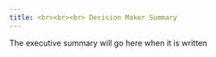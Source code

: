 ```yaml
---
title: <br><br><br> Decision Maker Summary
---
```


The executive summary will go here when it is written
